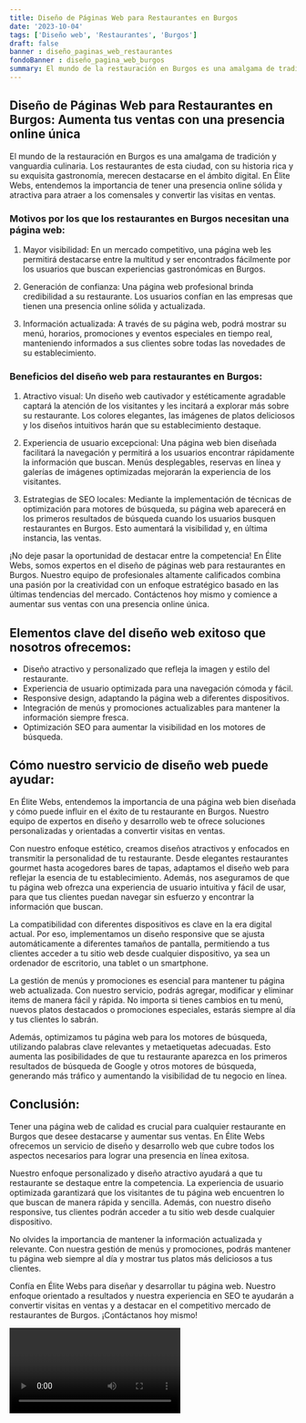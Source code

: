 ```yaml
---
title: Diseño de Páginas Web para Restaurantes en Burgos
date: '2023-10-04'
tags: ['Diseño web', 'Restaurantes', 'Burgos']
draft: false
banner : diseño_paginas_web_restaurantes
fondoBanner : diseño_pagina_web_burgos
summary: El mundo de la restauración en Burgos es una amalgama de tradición y vanguardia culinaria. Los restaurantes de esta ciudad, con su historia rica y su exquisita gastronomía, merecen destacarse en el ámbito digital. En Élite Webs, entendemos la importancia de tener una presencia online sólida y atractiva para atraer a los comensales y convertir las visitas en ventas.
---
```


## Diseño de Páginas Web para Restaurantes en Burgos: Aumenta tus ventas con una presencia online única

El mundo de la restauración en Burgos es una amalgama de tradición y vanguardia culinaria. Los restaurantes de esta ciudad, con su historia rica y su exquisita gastronomía, merecen destacarse en el ámbito digital. En Élite Webs, entendemos la importancia de tener una presencia online sólida y atractiva para atraer a los comensales y convertir las visitas en ventas.

### Motivos por los que los restaurantes en Burgos necesitan una página web:

1. Mayor visibilidad: En un mercado competitivo, una página web les permitirá destacarse entre la multitud y ser encontrados fácilmente por los usuarios que buscan experiencias gastronómicas en Burgos.

2. Generación de confianza: Una página web profesional brinda credibilidad a su restaurante. Los usuarios confían en las empresas que tienen una presencia online sólida y actualizada.

3. Información actualizada: A través de su página web, podrá mostrar su menú, horarios, promociones y eventos especiales en tiempo real, manteniendo informados a sus clientes sobre todas las novedades de su establecimiento.

### Beneficios del diseño web para restaurantes en Burgos:

1. Atractivo visual: Un diseño web cautivador y estéticamente agradable captará la atención de los visitantes y les incitará a explorar más sobre su restaurante. Los colores elegantes, las imágenes de platos deliciosos y los diseños intuitivos harán que su establecimiento destaque.

2. Experiencia de usuario excepcional: Una página web bien diseñada facilitará la navegación y permitirá a los usuarios encontrar rápidamente la información que buscan. Menús desplegables, reservas en línea y galerías de imágenes optimizadas mejorarán la experiencia de los visitantes.

3. Estrategias de SEO locales: Mediante la implementación de técnicas de optimización para motores de búsqueda, su página web aparecerá en los primeros resultados de búsqueda cuando los usuarios busquen restaurantes en Burgos. Esto aumentará la visibilidad y, en última instancia, las ventas.

¡No deje pasar la oportunidad de destacar entre la competencia! En Élite Webs, somos expertos en el diseño de páginas web para restaurantes en Burgos. Nuestro equipo de profesionales altamente calificados combina una pasión por la creatividad con un enfoque estratégico basado en las últimas tendencias del mercado. Contáctenos hoy mismo y comience a aumentar sus ventas con una presencia online única.

<GifSeo />

<Cta />

## Elementos clave del diseño web exitoso que nosotros ofrecemos:

- Diseño atractivo y personalizado que refleja la imagen y estilo del restaurante.
- Experiencia de usuario optimizada para una navegación cómoda y fácil.
- Responsive design, adaptando la página web a diferentes dispositivos.
- Integración de menús y promociones actualizables para mantener la información siempre fresca.
- Optimización SEO para aumentar la visibilidad en los motores de búsqueda.

## Cómo nuestro servicio de diseño web puede ayudar:

En Élite Webs, entendemos la importancia de una página web bien diseñada y cómo puede influir en el éxito de tu restaurante en Burgos. Nuestro equipo de expertos en diseño y desarrollo web te ofrece soluciones personalizadas y orientadas a convertir visitas en ventas.

Con nuestro enfoque estético, creamos diseños atractivos y enfocados en transmitir la personalidad de tu restaurante. Desde elegantes restaurantes gourmet hasta acogedores bares de tapas, adaptamos el diseño web para reflejar la esencia de tu establecimiento. Además, nos aseguramos de que tu página web ofrezca una experiencia de usuario intuitiva y fácil de usar, para que tus clientes puedan navegar sin esfuerzo y encontrar la información que buscan.

La compatibilidad con diferentes dispositivos es clave en la era digital actual. Por eso, implementamos un diseño responsive que se ajusta automáticamente a diferentes tamaños de pantalla, permitiendo a tus clientes acceder a tu sitio web desde cualquier dispositivo, ya sea un ordenador de escritorio, una tablet o un smartphone.

La gestión de menús y promociones es esencial para mantener tu página web actualizada. Con nuestro servicio, podrás agregar, modificar y eliminar items de manera fácil y rápida. No importa si tienes cambios en tu menú, nuevos platos destacados o promociones especiales, estarás siempre al día y tus clientes lo sabrán.

Además, optimizamos tu página web para los motores de búsqueda, utilizando palabras clave relevantes y metaetiquetas adecuadas. Esto aumenta las posibilidades de que tu restaurante aparezca en los primeros resultados de búsqueda de Google y otros motores de búsqueda, generando más tráfico y aumentando la visibilidad de tu negocio en línea.

## Conclusión:

Tener una página web de calidad es crucial para cualquier restaurante en Burgos que desee destacarse y aumentar sus ventas. En Élite Webs ofrecemos un servicio de diseño y desarrollo web que cubre todos los aspectos necesarios para lograr una presencia en línea exitosa.

Nuestro enfoque personalizado y diseño atractivo ayudará a que tu restaurante se destaque entre la competencia. La experiencia de usuario optimizada garantizará que los visitantes de tu página web encuentren lo que buscan de manera rápida y sencilla. Además, con nuestro diseño responsive, tus clientes podrán acceder a tu sitio web desde cualquier dispositivo.

No olvides la importancia de mantener la información actualizada y relevante. Con nuestra gestión de menús y promociones, podrás mantener tu página web siempre al día y mostrar tus platos más deliciosos a tus clientes.

Confía en Élite Webs para diseñar y desarrollar tu página web. Nuestro enfoque orientado a resultados y nuestra experiencia en SEO te ayudarán a convertir visitas en ventas y a destacar en el competitivo mercado de restaurantes de Burgos. ¡Contáctanos hoy mismo!

<Video />

<CtaBot job='Restaurantes' city='Burgos'/>

<Gmaps query='Burgos+españa+maps' />
